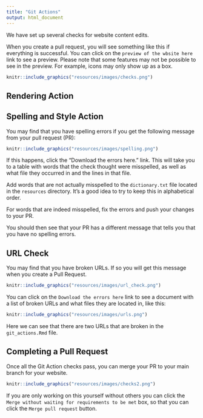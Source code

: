 ```yaml
---
title: "Git Actions"
output: html_document
---
```



We have set up several checks for website content edits.

When you create a pull request, you will see something like this if everything is successful. You can click on the `preview of the wbsite here` link to see a preview. Please note that some features may not be possible to see in the preview. For example, icons may only show up as a box.

```r
knitr::include_graphics("resources/images/checks.png")
```
## Rendering Action



## Spelling and Style Action

You may find that you have spelling errors if you get the following message from your pull request (PR):

```r
knitr::include_graphics("resources/images/spelling.png")
```

If this happens, click the "Download the errors here." link. This will take you to a table with words that the check thought were misspelled, as well as what file they occurred in and the lines in that file.

Add words that are not actually misspelled to the `dictionary.txt` file located in the `resources` directory. It's a good idea to try to keep this in alphabetical order.

For words that are indeed misspelled, fix the errors and push your changes to your PR. 

You should then see that your PR has a different message that tells you that you have no spelling errors.

## URL Check

You may find that you have broken URLs. If so you will get this message when you create a Pull Request.

```r
knitr::include_graphics("resources/images/url_check.png")
```
You can click on the `Download the errors here` link to see a document with a list of broken URLs and what files they are located in, like this:

```r
knitr::include_graphics("resources/images/urls.png")
```

Here we can see that there are two URLs that are broken in the `git_actions.Rmd` file.

## Completing a Pull Request

Once all the Git Action checks pass, you can merge your PR to your main branch for your website.

```r
knitr::include_graphics("resources/images/checks2.png")
```

If you are only working on this yourself without others you can click the `Merge without waiting for requirements to be met` box, so that you can click the `Merge pull request` button. 


